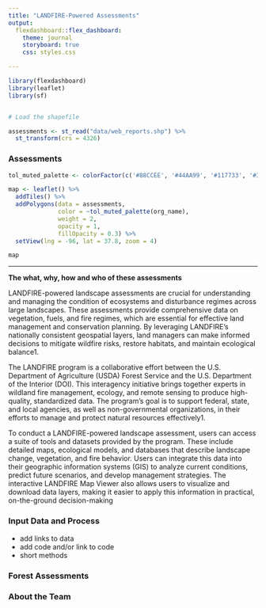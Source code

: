 ```yaml
---
title: "LANDFIRE-Powered Assessments"
output: 
  flexdashboard::flex_dashboard:
    theme: journal
    storyboard: true
    css: styles.css

---
```



```r
library(flexdashboard)
library(leaflet)
library(sf)


# Load the shapefile

assessments <- st_read("data/web_reports.shp") %>%
  st_transform(crs = 4326)

```


### Assessments {data-commentary-width=500}

```r


tol_muted_palette <- colorFactor(c('#88CCEE', '#44AA99', '#117733', '#332288', '#DDCC77', '#999933','#CC6677', '#882255', '#AA4499', '#52504a'), assessments$org_name) # from https://zenodo.org/records/3381072

map <- leaflet() %>%
  addTiles() %>%
  addPolygons(data = assessments, 
              color = ~tol_muted_palette(org_name), 
              weight = 2, 
              opacity = 1, 
              fillOpacity = 0.3) %>%
  setView(lng = -96, lat = 37.8, zoom = 4)

map
```

*** 

**The what, why, how and who of these assessments**

LANDFIRE-powered landscape assessments are crucial for understanding and managing the condition of ecosystems and disturbance regimes across large landscapes. These assessments provide comprehensive data on vegetation, fuels, and fire regimes, which are essential for effective land management and conservation planning. By leveraging LANDFIRE's nationally consistent geospatial layers, land managers can make informed decisions to mitigate wildfire risks, restore habitats, and maintain ecological balance1.

The LANDFIRE program is a collaborative effort between the U.S. Department of Agriculture (USDA) Forest Service and the U.S. Department of the Interior (DOI). This interagency initiative brings together experts in wildland fire management, ecology, and remote sensing to produce high-quality, standardized data. The program's goal is to support federal, state, and local agencies, as well as non-governmental organizations, in their efforts to manage and protect natural resources effectively1.

To conduct a LANDFIRE-powered landscape assessment, users can access a suite of tools and datasets provided by the program. These include detailed maps, ecological models, and databases that describe landscape change, vegetation, and fire behavior. Users can integrate this data into their geographic information systems (GIS) to analyze current conditions, predict future scenarios, and develop management strategies. The interactive LANDFIRE Map Viewer also allows users to visualize and download data layers, making it easier to apply this information in practical, on-the-ground decision-making

### Input Data and Process 

* add links to data
* add code and/or link to code
* short methods


### Forest Assessments


### About the Team


